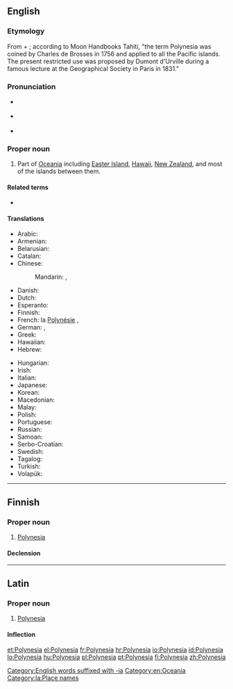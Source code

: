 ==English==

===Etymology===
From {{etyl|grc|en}} {{m|grc|πολύς||many}} + {{m|grc|νῆσος||island}}; according to Moon Handbooks Tahiti, "the term Polynesia was coined by Charles de Brosses in 1756 and applied to all the Pacific islands. The present restricted use was proposed by Dumont d'Urville during a famous lecture at the Geographical Society in Paris in 1831."

===Pronunciation===
* {{a|UK}} {{IPA|/pɒləˈniːzi.ə/|lang=en}}
* {{a|US}} {{IPA|/ˌpɑːləˈniːʒə/|lang=en}}
* {{rhymes|iːʒə|lang=en}}

===Proper noun===
{{wikipedia}}
{{en-proper noun}}

# Part of [[Oceania]] including [[Easter Island]], [[Hawaii]], [[New Zealand]], and most of the islands between them.

====Related terms====
* {{l|en|Polynesian}}

====Translations====
{{trans-top|part of Oceania}}
* Arabic: {{t|ar|بولينزيا|f|tr=bulinīzyā}}
* Armenian: {{t|hy|Պոլինեզիա}}
* Belarusian: {{t|be|Паліне́зія|f|sc=Cyrl}}
* Catalan: {{t+|ca|Polinèsia|f}}
* Chinese:
*: Mandarin: {{t+|cmn|波利尼西亞|sc=Hani}}, {{t+|cmn|波利尼西亚|tr=Bōlìníxīyà|sc=Hani}}
* Danish: {{t|da|Polynesien|p}}
* Dutch: {{t+|nl|Polynesië}}
* Esperanto: {{t|eo|Polinezio}}
* Finnish: {{t+|fi|Polynesia}}
* French: la [[Polynésie]] {{g|f}}, {{t+|fr|Polynésie|f}}
* German: {{t|de|Polynesien}}, {{t|de|Polynesien|n}}
* Greek: {{t+|el|Πολυνησία|f}}
* Hawaiian: {{t|haw|Polenekia}}
* Hebrew: {{t|he|פולינזיה|f|tr=polinezia}}
{{trans-mid}}
* Hungarian: {{t+|hu|Polinézia}}
* Irish: {{t|ga|Polainéis|f|alt=An Pholainéis}}
* Italian: {{t|it|Polinesia|f}}
* Japanese: {{t|ja|ポリネシア|tr=Porineshia}}
* Korean: {{t|ko|폴리네시아|tr=Pollinesia}}
* Macedonian: {{t|mk|Полине́зија|f|tr=Polinézija}}
* Malay: {{t|ms|Polinesia}}
* Polish: {{t+|pl|Polinezja|f}}
* Portuguese: {{t+|pt|Polinésia}}
* Russian: {{t+|ru|Полине́зия|f|tr=Polinɛ́zija}}
* Samoan: {{t|sm|Polenisia}}
* Serbo-Croatian: {{t+|sh|Polinezija|f}}
* Swedish: {{t+|sv|Polynesien}}
* Tagalog: {{t|tl|Dampuluan}}
* Turkish: {{t+|tr|Polinezya}}
* Volapük: {{t+|vo|Möda-Seanuäns}}
{{trans-bottom}}

[[Category:English words suffixed with -ia]]
[[Category:en:Oceania]]

----

==Finnish==

===Proper noun===
{{fi-proper noun}}

# [[Polynesia#English|Polynesia]]

====Declension====
{{fi-decl-kulkija|n=sg|Polynesi|a}}

----

==Latin==
{{wikipedia|lang=la}}

===Proper noun===
{{la-proper noun|Polynesia|Polynesiae|Polynesiae|f|first}}

# {{lb|la|New Latin}} [[#English|Polynesia]]

====Inflection====
{{la-decl-1st|loc=1|num=sg|Polynesi}}

[[Category:la:Place names]]

[[et:Polynesia]]
[[el:Polynesia]]
[[fr:Polynesia]]
[[hr:Polynesia]]
[[io:Polynesia]]
[[id:Polynesia]]
[[lo:Polynesia]]
[[hu:Polynesia]]
[[pl:Polynesia]]
[[pt:Polynesia]]
[[fi:Polynesia]]
[[zh:Polynesia]]